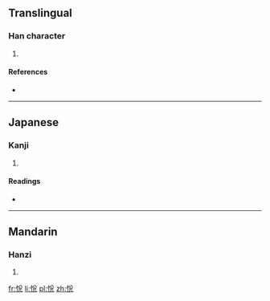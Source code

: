 ==Translingual==

===Han character===
{{Han char|rn=61|rad=心|as=06|sn=9|four=|canj=心金戈山 (PCIU)|ids=⿰[[忄]]⿱[[八]][[允]]}}

# {{defn|Han|sort=心06}}

====References====
* {{Han ref|kx=0386.030|dkj=10605|dj=0718.040|hdz=42297.060|uh=6071|ud=24689}}

----

==Japanese==

===Kanji===
{{ja-kanji|grade=|rs=心06}}

# {{defn|lang=ja|sort=心06}}

====Readings====
* {{ja-readings|on=[[えつ]] (etsu)|kun=[[よろこぶ]] (yorokobu)}}

----

==Mandarin==

===Hanzi===
{{cmn-hanzi|pin=[[yuè]] ([[yue4]])|wg=yüeh<sup>4</sup>}}

# {{defn|lang=cmn|sort=心06}}

[[fr:恱]]
[[li:恱]]
[[pl:恱]]
[[zh:恱]]